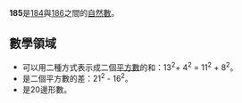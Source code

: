 {{Unreferenced|time=2020-05-24T10:14:24+00:00}}
{{noteTA|G1=Math}}
{{整数
| 质因数分解 = <math>5 \times 37</math>
| 罗马数字 = CLXXXV
}}
'''185'''是[[184|184]]與[[186|186]]之間的[[自然数|自然數]]。

== 數學領域 ==
{{數字性質|use math=yes}}
* 可以用二種方式表示成二個[[平方數|平方數]]的和：13<sup>2</sup>+ 4<sup>2</sup> = 11<sup>2</sup> + 8<sup>2</sup>。
* 是二個平方數的差：21<sup>2</sup> - 16<sup>2</sup>。
* 是20邊形數。

{{Num-stub}}